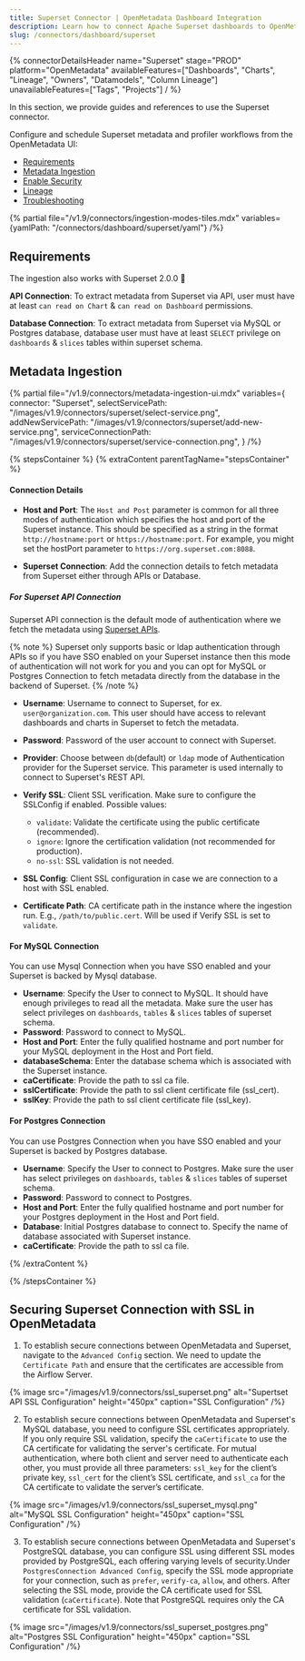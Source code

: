 ```yaml
---
title: Superset Connector | OpenMetadata Dashboard Integration
description: Learn how to connect Apache Superset dashboards to OpenMetadata with our comprehensive connector guide. Setup instructions, configuration, and metadata integration.
slug: /connectors/dashboard/superset
---
```







{% connectorDetailsHeader
  name="Superset"
  stage="PROD"
  platform="OpenMetadata"
  availableFeatures=["Dashboards", "Charts", "Lineage", "Owners", "Datamodels", "Column Lineage"]
  unavailableFeatures=["Tags", "Projects"]
/ %}

In this section, we provide guides and references to use the Superset connector.

Configure and schedule Superset metadata and profiler workflows from the OpenMetadata UI:

- [Requirements](#requirements)
- [Metadata Ingestion](#metadata-ingestion)
- [Enable Security](#securing-superset-connection-with-ssl-in-openmetadata)
- [Lineage](#lineage)
- [Troubleshooting](/connectors/dashboard/superset/troubleshooting)

{% partial file="/v1.9/connectors/ingestion-modes-tiles.mdx" variables={yamlPath: "/connectors/dashboard/superset/yaml"} /%}

## Requirements

The ingestion also works with Superset 2.0.0 🎉

**API Connection**: To extract metadata from Superset via API, user must have at least `can read on Chart` & `can read on Dashboard` permissions.

**Database Connection**: To extract metadata from Superset via MySQL or Postgres database, database user must have at least `SELECT` privilege on `dashboards` & `slices` tables within superset schema.

## Metadata Ingestion

{% partial 
  file="/v1.9/connectors/metadata-ingestion-ui.mdx" 
  variables={
    connector: "Superset", 
    selectServicePath: "/images/v1.9/connectors/superset/select-service.png",
    addNewServicePath: "/images/v1.9/connectors/superset/add-new-service.png",
    serviceConnectionPath: "/images/v1.9/connectors/superset/service-connection.png",
} 
/%}

{% stepsContainer %}
{% extraContent parentTagName="stepsContainer" %}

#### Connection Details

- **Host and Port**: The `Host and Post` parameter is common for all three modes of authentication which specifies the host and port of the Superset instance. This should be specified as a string in the format `http://hostname:port` or `https://hostname:port`. For example, you might set the hostPort parameter to `https://org.superset.com:8088`.

- **Superset Connection**: Add the connection details to fetch metadata from Superset either through APIs or Database.

##### For Superset API Connection

Superset API connection is the default mode of authentication where we fetch the metadata using [Superset APIs](https://superset.apache.org/docs/api/). 

{% note %}
Superset only supports basic or ldap authentication through APIs so if you have SSO enabled on your Superset instance then this mode of authentication will not work for you and you can opt for MySQL or Postgres Connection to fetch metadata directly from the database in the backend of Superset.
{% /note %}

- **Username**: Username to connect to Superset, for ex. `user@organization.com`. This user should have access to relevant dashboards and charts in Superset to fetch the metadata.
- **Password**: Password of the user account to connect with Superset.
- **Provider**: Choose between `db`(default) or `ldap` mode of Authentication provider for the Superset service. This parameter is used internally to connect to Superset's REST API.
- **Verify SSL**:
Client SSL verification. Make sure to configure the SSLConfig if enabled.
Possible values:
  * `validate`: Validate the certificate using the public certificate (recommended).
  * `ignore`: Ignore the certification validation (not recommended for production).
  * `no-ssl`: SSL validation is not needed.

- **SSL Config**: Client SSL configuration in case we are connection to a host with SSL enabled.

- **Certificate Path**: CA certificate path in the instance where the ingestion run. E.g., `/path/to/public.cert`. Will be used if Verify SSL is set to `validate`.

#### For MySQL Connection

You can use Mysql Connection when you have SSO enabled and your Superset is backed by Mysql database.

- **Username**: Specify the User to connect to MySQL. It should have enough privileges to read all the metadata. Make sure the user has select privileges on `dashboards`, `tables` & `slices` tables of superset schema.
- **Password**: Password to connect to MySQL.
- **Host and Port**: Enter the fully qualified hostname and port number for your MySQL deployment in the Host and Port field.
- **databaseSchema**: Enter the database schema which is associated with the Superset instance.
- **caCertificate**: Provide the path to ssl ca file.
- **sslCertificate**: Provide the path to ssl client certificate file (ssl_cert).
- **sslKey**: Provide the path to ssl client certificate file (ssl_key).

<AdvancedConfiguration />

#### For Postgres Connection

You can use Postgres Connection when you have SSO enabled and your Superset is backed by Postgres database.

- **Username**: Specify the User to connect to Postgres. Make sure the user has select privileges on `dashboards`, `tables` & `slices` tables of superset schema.
- **Password**: Password to connect to Postgres.
- **Host and Port**: Enter the fully qualified hostname and port number for your Postgres deployment in the Host and Port field.
- **Database**: Initial Postgres database to connect to. Specify the name of database associated with Superset instance.
- **caCertificate**: Provide the path to ssl ca file.

<AdvancedConfiguration />

{% /extraContent %}

<TestConnection />

<ConfigureIngestion />

<IngestionScheduleAndDeploy />

{% /stepsContainer %}

## Securing Superset Connection with SSL in OpenMetadata

1. To establish secure connections between OpenMetadata and Superset, navigate to the `Advanced Config` section. We need to update the `Certificate Path` and ensure that the certificates are accessible from the Airflow Server.

  {% image
  src="/images/v1.9/connectors/ssl_superset.png"
  alt="Supertset API SSL Configuration"
  height="450px"
  caption="SSL Configuration" /%}

2. To establish secure connections between OpenMetadata and Superset's MySQL database, you need to configure SSL certificates appropriately. If you only require SSL validation, specify the `caCertificate` to use the CA certificate for validating the server's certificate. For mutual authentication, where both client and server need to authenticate each other, you must provide all three parameters: `ssl_key` for the client’s private key, `ssl_cert` for the client’s SSL certificate, and `ssl_ca` for the CA certificate to validate the server’s certificate.

{% image
  src="/images/v1.9/connectors/ssl_superset_mysql.png"
  alt="MySQL SSL Configuration"
  height="450px"
  caption="SSL Configuration" /%}

3. To establish secure connections between OpenMetadata and Superset's PostgreSQL database, you can configure SSL using different SSL modes provided by PostgreSQL, each offering varying levels of security.Under `PostgresConnection Advanced Config`, specify the SSL mode appropriate for your connection, such as `prefer`, `verify-ca`, `allow`, and others. After selecting the SSL mode, provide the CA certificate used for SSL validation (`caCertificate`). Note that PostgreSQL requires only the CA certificate for SSL validation.

{% image
  src="/images/v1.9/connectors/ssl_superset_postgres.png"
  alt="Postgres SSL Configuration"
  height="450px"
  caption="SSL Configuration" /%}

<DashboardLineage />
